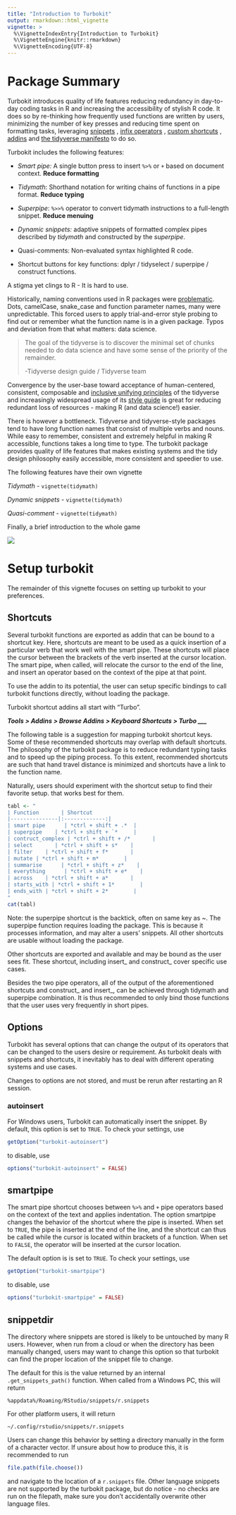 ```yaml
---
title: "Introduction to Turbokit"
output: rmarkdown::html_vignette
vignette: >
  %\VignetteIndexEntry{Introduction to Turbokit}
  %\VignetteEngine{knitr::rmarkdown}
  %\VignetteEncoding{UTF-8}
---
```


# Package Summary

Turbokit introduces quality of life features reducing redundancy in day-to-day coding tasks in R and increasing the accessibility of stylish R code. It does so by re-thinking how frequently used functions are written by users, minimizing the number of key presses and reducing time spent on formatting tasks, leveraging [snippets](https://support.rstudio.com/hc/en-us/articles/204463668-Code-Snippets) , [infix operators](https://cran.r-project.org/doc/manuals/R-lang.html#Operators) , [custom shortcuts](https://support.rstudio.com/hc/en-us/articles/206382178-Customizing-Keyboard-Shortcuts) , [addins](https://rstudio.github.io/rstudioaddins/) and [the tidyverse manifesto](https://cran.r-project.org/web/packages/tidyverse/vignettes/manifesto.html) to do so.

Turbokit includes the following features:

-   *Smart pipe:* A single button press to insert `%>%` or `+` based on document context. **Reduce formatting**

-   *Tidymath*: Shorthand notation for writing chains of functions in a pipe format. **Reduce typing**

-   *Superpipe*: `%>>%` operator to convert tidymath instructions to a full-length snippet. **Reduce menuing**

<!-- -->

-   *Dynamic snippets:* adaptive snippets of formatted complex pipes described by *tidymath* and constructed by the *superpipe*.

-   Quasi-comments: Non-evaluated syntax highlighted R code.

-   Shortcut buttons for key functions: dplyr / tidyselect / superpipe / construct functions.

A stigma yet clings to R - It is hard to use.

Historically, naming conventions used in R packages were [problematic](https://journal.r-project.org/archive/2012-2/RJournal_2012-2_Baaaath.pdf). Dots, camelCase, snake_case and function parameter names, many were unpredictable. This forced users to apply trial-and-error style probing to find out or remember what the function name is in a given package. Typos and deviation from that what matters: data science.

> The goal of the tidyverse is to discover the minimal set of chunks needed to do data science and have some sense of the priority of the remainder.
>
> -Tidyverse design guide / Tidyverse team

Convergence by the user-base toward acceptance of human-centered, consistent, composable and [inclusive unifying principles](https://design.tidyverse.org/index.html) of the tidyverse and increasingly widespread usage of its [style guide](https://style.tidyverse.org/) is great for reducing redundant loss of resources - making R (and data science!) easier.

There is however a bottleneck. Tidyverse and tidyverse-style packages tend to have long function names that consist of multiple verbs and nouns. While easy to remember, consistent and extremely helpful in making R accessible, functions takes a long time to type. The turbokit package provides quality of life features that makes existing systems and the tidy design philosophy easily accessible, more consistent and speedier to use.

The following features have their own vignette

*Tidymath* - `vignette(tidymath)`

*Dynamic snippets* - `vignette(tidymath)`

*Quasi-comment -* `vignette(tidymath)`

Finally, a brief introduction to the whole game

![](images/vignette.gif)

# Setup turbokit

The remainder of this vignette focuses on setting up turbokit to your preferences.

## Shortcuts

Several turbokit functions are exported as addin that can be bound to a shortcut key. Here, shortcuts are meant to be used as a quick insertion of a particular verb that work well with the smart pipe. These shortcuts will place the cursor between the brackets of the verb inserted at the cursor location. The smart pipe, when called, will relocate the cursor to the end of the line, and insert an operator based on the context of the pipe at that point.

To use the addin to its potential, the user can setup specific bindings to call turbokit functions directly, without loading the package.

Turbokit shortcut addins all start with "Turbo".

***Tools \> Addins \> Browse Addins \> Keyboard Shortcuts \> Turbo \_\_\_***

The following table is a suggestion for mapping turbokit shortcut keys. Some of these recommended shortcuts may overlap with default shortcuts. The philosophy of the turbokit package is to reduce redundant typing tasks and to speed up the piping process. To this extent, recommended shortcuts are such that hand travel distance is minimized and shortcuts have a link to the function name.

Naturally, users should experiment with the shortcut setup to find their favorite setup. that works best for them.

```r
tabl <- "
| Function       | Shortcut 
|---------------|:-------------:|
| smart pipe      | *ctrl + shift + .*  |
| superpipe    | *ctrl + shift + `*     |
| contruct_complex | *ctrl + shift + /*       |
| select       | *ctrl + shift + s*    |
| filter    | *ctrl + shift + f*       |
| mutate | *ctrl + shift + m*        |
| summarise      | *ctrl + shift + z*    |
| everything      | *ctrl + shift + e*    |
| across    | *ctrl + shift + a*       |
| starts_with | *ctrl + shift + 1*        |
| ends_with | *ctrl + shift + 2*        |
"
cat(tabl)
```

Note: the superpipe shortcut is the backtick, often on same key as \~. The superpipe function requires loading the package. This is because it processes information, and may alter a users' snippets. All other shortcuts are usable without loading the package.

Other shortcuts are exported and available and may be bound as the user sees fit. These shortcut, including insert\_ and construct\_ cover specific use cases.

Besides the two pipe operators, all of the output of the aforementioned shortcuts and construct\_ and insert\_, can be achieved through tidymath and superpipe combination. It is thus recommended to only bind those functions that the user uses very frequently in short pipes.

## Options

Turbokit has several options that can change the output of its operators that can be changed to the users desire or requirement. As turbokit deals with snippets and shortcuts, it inevitably has to deal with different operating systems and use cases.

Changes to options are not stored, and must be rerun after restarting an R session.

### autoinsert

For Windows users, Turbokit can automatically insert the snippet. By default, this option is set to `TRUE`. To check your settings, use

```r
getOption("turbokit-autoinsert")
```

to disable, use

```r
options("turbokit-autoinsert" = FALSE)
```

## smartpipe

The smart pipe shortcut chooses between `%>%` and `+` pipe operators based on the context of the text and applies indentation. The option smartpipe changes the behavior of the shortcut where the pipe is inserted. When set to `TRUE`, the pipe is inserted at the end of the line, and the shortcut can thus be called while the cursor is located within brackets of a function. When set to `FALSE`, the operator will be inserted at the cursor location.

The default option is is set to `TRUE`. To check your settings, use

```r
getOption("turbokit-smartpipe")
```

to disable, use

```r
options("turbokit-smartpipe" = FALSE)
```

## snippetdir

The directory where snippets are stored is likely to be untouched by many R users. However, when run from a cloud or when the directory has been manually changed, users may want to change this option so that turbokit can find the proper location of the snippet file to change.

The default for this is the value returned by an internal `.get_snippets_path()` function. When called from a Windows PC, this will return

    %appdata%/Roaming/RStudio/snippets/r.snippets

For other platform users, it will return

    ~/.config/rstudio/snippets/r.snippets

Users can change this behavior by setting a directory manually in the form of a character vector. If unsure about how to produce this, it is recommended to run

```r
file.path(file.choose())
```

and navigate to the location of a `r.snippets` file. Other language snippets are not supported by the turbokit package, but do notice - no checks are run on the filepath, make sure you don't accidentally overwrite other language files.
